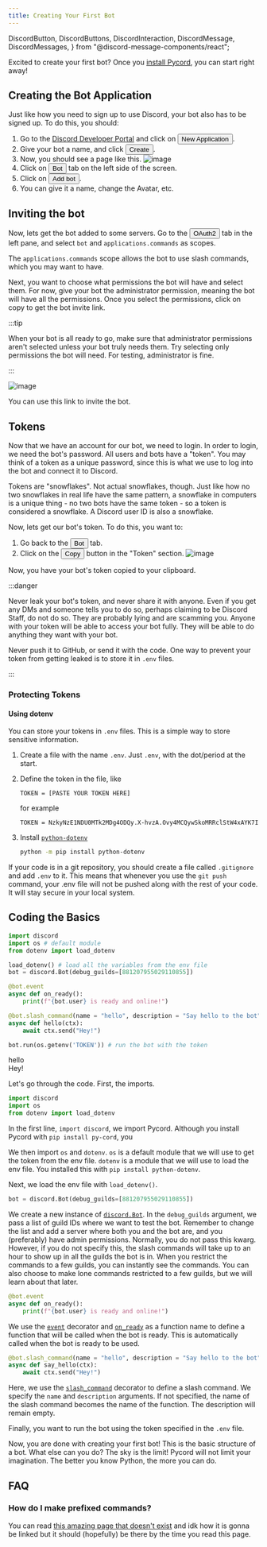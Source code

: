 ```yaml
---
title: Creating Your First Bot
---
```


  DiscordButton,
  DiscordButtons,
  DiscordInteraction,
  DiscordMessage,
  DiscordMessages,
} from "@discord-message-components/react";

Excited to create your first bot? Once you [install Pycord](installation.mdx), you can start right away!

## Creating the Bot Application

Just like how you need to sign up to use Discord, your bot also has to be signed up. To do this, you should:

1. Go to the [Discord Developer Portal](https://discord.com/developers/applications) and click
   on <button class="blurplebutton">New Application</button>.
2. Give your bot a name, and click <button class="blurplebutton">Create</button>.
3. Now, you should see a page like this.
   ![image](https://gblobscdn.gitbook.com/assets%2F-MjPk-Yu4sOq8KGrr_yG%2F-MjdW3OQnwUhacopqSWw%2F-Mjd_-mxrJCrzmaXrAg8%2Fimage.png?alt=media&token=b8e2ae6c-2290-4d37-ad7c-eb412f3fb00e)
4. Click on <button class="greybutton">Bot</button> tab on the left side of the screen.
5. Click on <button class="blurplebutton">Add bot</button>.
6. You can give it a name, change the Avatar, etc.

## Inviting the bot

Now, lets get the bot added to some servers. Go to the <button class="greybutton">OAuth2</button> tab in the left pane,
and select `bot` and `applications.commands` as scopes.

The `applications.commands` scope allows the bot to use slash commands, which you may want to have.

Next, you want to choose what permissions the bot will have and select them. For now, give your bot the administrator
permission, meaning the bot will have all the permissions. Once you select the permissions, click on copy to get the bot
invite link.

:::tip

When your bot is all ready to go, make sure that administrator permissions aren't selected unless your bot truly needs them. Try selecting only permissions the bot will need. For testing, administrator is fine.

:::

![image](https://gblobscdn.gitbook.com/assets%2F-MjPk-Yu4sOq8KGrr_yG%2F-Mk6tNY3LfDkjd6pqdpL%2F-Mk6tkdpddEWoa2jczZk%2Fimage.png?alt=media&token=52c8a29f-a798-48f8-a8c7-4ecca2681f79)

You can use this link to invite the bot.

## Tokens

Now that we have an account for our bot, we need to login. In order to login, we need the bot's password. All users and
bots have a "token". You may think of a token as a unique password, since this is what we use to log into the bot and
connect it to Discord.

Tokens are "snowflakes". Not actual snowflakes, though. Just like how no two snowflakes in real life have the same
pattern, a snowflake in computers is a unique thing - no two bots have the same token - so a token is considered a snowflake. A Discord user ID
is also a snowflake.

Now, lets get our bot's token. To do this, you want to:

1. Go back to the <button class="greybutton">Bot</button> tab.
2. Click on the <button class="blurplebutton">Copy</button> button in the "Token" section.
   ![image](https://gblobscdn.gitbook.com/assets%2F-MjPk-Yu4sOq8KGrr_yG%2F-MjdbU12JISJorAZxrKH%2F-MjdbpUsapzb5n15Po5P%2Fimage.png?alt=media&token=118e259f-940a-4f6c-b3a3-c29f3a54100d)

Now, you have your bot's token copied to your clipboard.

:::danger

Never leak your bot's token, and never share it with anyone. Even if you get any DMs and someone tells you to do so, perhaps claiming to be Discord Staff, do not do so. They are probably lying and are scamming you. Anyone with your token will be able to access your bot fully. They will be able to do anything they want with your bot.

Never push it to GitHub, or send it with the code. One way to prevent your token from getting leaked is to store it in `.env` files.

:::

### Protecting Tokens

#### Using dotenv

You can store your tokens in `.env` files. This is a simple way to store sensitive information.

1. Create a file with the name `.env`. Just `.env`, with the dot/period at the start.
2. Define the token in the file, like

   ```env
   TOKEN = [PASTE YOUR TOKEN HERE]
   ```

   for example

   ```env
   TOKEN = NzkyNzE1NDU0MTk2MDg4ODQy.X-hvzA.Ovy4MCQywSkoMRRclStW4xAYK7I
   ```

3. Install [`python-dotenv`](https://pypi.org/project/python-dotenv/)
   ```bash
   python -m pip install python-dotenv
   ```

If your code is in a git repository, you should create a file called `.gitignore` and add `.env` to it. This means that
whenever you use the `git push` command, your .env file will not be pushed along with the rest of your code. It will stay secure in your local system.

## Coding the Basics

```py
import discord
import os # default module
from dotenv import load_dotenv

load_dotenv() # load all the variables from the env file
bot = discord.Bot(debug_guilds=[881207955029110855])

@bot.event
async def on_ready():
    print(f"{bot.user} is ready and online!")

@bot.slash_command(name = "hello", description = "Say hello to the bot")
async def hello(ctx):
    await ctx.send("Hey!")

bot.run(os.getenv('TOKEN')) # run the bot with the token
```

<DiscordMessages>
  <DiscordMessage author="Guide Bot" avatar="red" bot>
    <div slot="interactions">
      <DiscordInteraction author="Guide Man" avatar="green" command>
        hello
      </DiscordInteraction>
    </div>
    Hey!
  </DiscordMessage>
</DiscordMessages>

Let's go through the code. First, the imports.

```py
import discord
import os
from dotenv import load_dotenv
```

In the first line, `import discord`, we import Pycord. Although you install Pycord with `pip install py-cord`, you

We then import `os` and `dotenv`. `os` is a default module that we will use to get the token from the env file. `dotenv`
is a module that we will use to load the env file. You installed this with `pip install python-dotenv`.

Next, we load the env file with `load_dotenv()`.

```py
bot = discord.Bot(debug_guilds=[881207955029110855])
```

We create a new instance of [`discord.Bot`](https://docs.pycord.dev/en/master/api.html#discord.Bot). In the `debug_guilds` argument, we pass a list of guild IDs where we want to test the bot. Remember to change the
list and add a server where both you and the bot are, and you (preferably) have admin permissions. Normally, you do not
pass this kwarg. However, if you do not specify this, the slash commands will take up to an hour to show up in all the
guilds the bot is in. When you restrict the commands to a few guilds, you can instantly see the commands. You can also
choose to make lone commands restricted to a few guilds, but we will learn about that later.

```py
@bot.event
async def on_ready():
    print(f"{bot.user} is ready and online!")
```

We use the [`event`](https://docs.pycord.dev/en/master/api.html#discord.Bot.event) decorator
and [`on_ready`](https://docs.pycord.dev/en/master/api.html#discord.on_ready) as a function name to define a function that will be called
when the bot is ready. This is automatically called when the bot is ready to be used.

```py
@bot.slash_command(name = "hello", description = "Say hello to the bot")
async def say_hello(ctx):
    await ctx.send("Hey!")
```

Here, we use the [`slash_command`](https://docs.pycord.dev/en/master/api.html#discord.Bot.slash_command) decorator to
define a slash command. We specify the `name` and `description` arguments. If not specified, the name of the slash command becomes the name of the function. The description will remain empty.

Finally, you want to run the bot using the token specified in the `.env` file.

Now, you are done with creating your first bot! This is the basic structure of a bot. What else can you do? The sky is
the limit! Pycord will not limit your imagination. The better you know Python, the more you can do.

## FAQ

### How do I make prefixed commands?

You can read [this amazing page that doesn't exist](../Extensions/Commands/) and idk how it is gonna be linked
but it should (hopefully) be there by the time you read this page.
